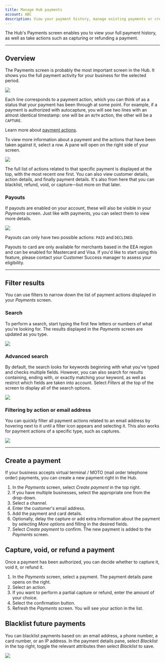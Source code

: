 ```yaml
---
title: Manage Hub payments
account: ABC
description: View your payment history, manage existing payments or create new ones.
---
```


The Hub's Payments screen enables you to view your full payment history, as well as take actions such as capturing or refunding a payment. 

---

## Overview

The Payments screen is probably the most important screen in the Hub. It shows you the full payment activity for your business for the selected period. 

<img src="/docs/TheHub/ManageHubPayments/1-hub-payments-screen.png" withFullscreenPreview />

Each line corresponds to a payment action, which you can think of as a status that your payment has been through at some point. For example, if a payment is authorized with autocapture, you will see two lines with an almost identical timestamp: one will be an `AUTH` action, the other will be a `CAPTURE`.

<TipBox variant="tip">

Learn more about [payment actions](/display/DOCS/About+payment+actions).

</TipBox>

To view more information about a payment and the actions that have been taken against it, select a row. A pane will open on the right side of your screen. 

<img maxWidth={370} src="/docs/TheHub/ManageHubPayments/2-hub-payment-details.png" withFullscreenPreview />

The full list of actions related to that specific payment is displayed at the top, with the most recent one first. You can also view customer details, action details, and finally payment details. It's also from here that you can blacklist, refund, void, or capture—but more on that later.

### Payouts

If payouts are enabled on your account, these will also be visible in your _Payments_ screen. Just like with payments, you can select them to view more details.

<img maxWidth={450} src="/docs/TheHub/ManageHubPayments/3-hub-payouts-details.png" withFullscreenPreview />

Payouts can only have two possible actions: `PAID` and `DECLINED`.

<TipBox variant="info">

Payouts to card are only available for merchants based in the EEA region and can be enabled for Mastercard and Visa. If you'd like to start using this feature, please contact your Customer Success manager to assess your eligibility.

</TipBox>

---

## Filter results

You can use filters to narrow down the list of payment actions displayed in your _Payments_ screen.

### Search

To perform a search, start typing the first few letters or numbers of what you're looking for. The results displayed in the _Payments_ screen are updated as you type.

<img src="/docs/TheHub/ManageHubPayments/4-hub-search.png" withFullscreenPreview />

### Advanced search

By default, the search looks for keywords beginning with what you've typed and checks multiple fields. However, you can also search for results containing, ending with, or exactly matching your keyword, as well as restrict which fields are taken into account. Select _Filters_ at the top of the screen to display all of the search options.

<img src="/docs/TheHub/ManageHubPayments/5-hub-advanced-search.png" withFullscreenPreview />

### Filtering by action or email address

You can quickly filter all payment actions related to an email address by hovering next to it until a filter icon appears and selecting it. This also works for payment actions of a specific type, such as captures.

<img maxWidth={600} src="/docs/TheHub/ManageHubPayments/6-hub-filtering.png" withFullscreenPreview />

---

## Create a payment

If your business accepts virtual terminal / MOTO (mail order telephone order) payments, you can create a new payment right in the Hub.

1.  In the _Payments_ screen, select _Create payment_ in the top right.
2.  If you have multiple businesses, select the appropriate one from the drop-down.
3.  Select a channel.
4.  Enter the customer's email address.
5.  Add the payment and card details.
6.  Optionally, delay the capture or add extra information about the payment by selecting _More options_ and filling in the desired fields.
7.  Select _Create payment_ to confirm. The new payment is added to the _Payments_ screen.

## Capture, void, or refund a payment

Once a payment has been authorized, you can decide whether to capture it, void it, or refund it.

1.  In the _Payments_ screen, select a payment. The payment details pane opens on the right.
2.  Select an action.
3.  If you want to perform a partial capture or refund, enter the amount of your choice.
4.  Select the confirmation button.
5.  Refresh the _Payments_ screen. You will see your action in the list.

## Blacklist future payments

You can blacklist payments based on: an email address, a phone number, a card number, or an IP address. In the payment details pane, select _Blacklist_ in the top right, toggle the relevant attributes then select _Blacklist_ to save. 

<img maxWidth={270} src="/docs/TheHub/ManageHubPayments/7-hub-blacklist.png" withFullscreenPreview />
